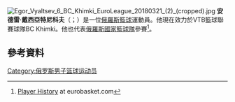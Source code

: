 [[File:Egor_Vyaltsev_6_BC_Khimki_EuroLeague_20180321_(2)_(cropped).jpg|thumb]]
'''安德雷·戴西亞特尼科夫'''（{{lang-ru|Егор Иванович Вяльцев}}；{{bd|1985年|10月10日}}）是一位[[俄羅斯|俄羅斯]][[籃球|籃球]]運動員。他現在效力於VTB籃球聯賽球隊BC Khimki。他也代表[[俄羅斯國家籃球隊|俄羅斯國家籃球隊]]參賽<ref>[http://www.eurobasket2009.org/en/cid_toT,ovGDH2EaLKL67XnPo2.playerID_37880.compID_qMRZdYCZI6EoANOrUf9le2.season_2009.roundID_6328.teamID_381.html Player History] {{Wayback|url=http://www.eurobasket2009.org/en/cid_toT,ovGDH2EaLKL67XnPo2.playerID_37880.compID_qMRZdYCZI6EoANOrUf9le2.season_2009.roundID_6328.teamID_381.html |date=20090908101002 }} at eurobasket.com</ref>。
==參考資料== 
{{reflist}}
[[Category:俄罗斯男子篮球运动员|Category:俄罗斯男子篮球运动员]]
